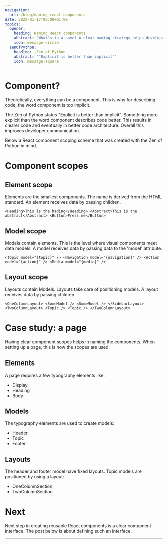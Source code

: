 ```yaml
---
navigation:
  url: /blog/naming-react-components
date: 2022-01-17T00:00+01:00
topics:
  opener:
    heading: Naming React components
    abstract: "What's in a name? A clear naming strategy helps developers communicate. Most devs rather spend time writing component code than wasting time on a good component name."
    icon: message-circle
  zenOfPython:
    heading: ―Zen of Python
    abstract: '"Explicit is better than implicit"'
    icon: message-square
---
```

# Component?

Theoretically, everything can be a component. This is why for describing code, the word component is too implicit.

The Zen of Python states "Explicit is better than implicit". Something more explicit than the word component describes code better. This results in clearer code and eventually in better code architecture. Overall this improves developer communication.

Below a React component scoping scheme that was created with the Zen of Python in mind.

# Component scopes

## Element scope

Elements are the smallest components. The name is derived from the HTML standard. An element receives data by passing children.

`<Heading>This is the hading</Heading> <Abstract>This is the abstract</Abstract> <Button>Press me</Button>`

## Model scope

Models contain elements. This is the level where visual components meet data models. A model receives data by passing data to the 'model' attribute.

`<Topic model="{topic}" /> <Navigation model="{navigation}" /> <Action model="{action}" /> <Media model="{media}" />`

## Layout scope

Layouts contain Models. Layouts take care of positioning models. A layout receives data by passing children.

`<OneColumnLayout> <SomeModel /> <SomeModel /> </SidebarLayout> <TwoColumnLayout> <Topic /> <Topic /> </TwoColumnLayout>`

# Case study: a page

Having clear component scopes helps in naming the components. When setting up a page, this is how the scopes are used.

## Elements

A page requires a few typography elements like:

* Display
* Heading
* Body

## Models

The typography elements are used to create models:

* Header
* Topic
* Footer

## Layouts

The header and footer model have fixed layouts. Topic models are positioned by using a layout: 

* OneColumnSection
* TwoColumnSection

# Next

Next step in creating reusable React components is a clear component interface. The post below is about defining such an interface.

---

